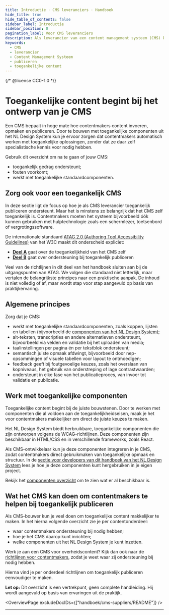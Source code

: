 ```yaml
---
title: Introductie · CMS leveranciers · Handboek
hide_title: true
hide_table_of_contents: false
sidebar_label: Introductie
sidebar_position: 0
pagination_label: Voor CMS leveranciers
description: Als leverancier van een content management systeem (CMS) kun je veel doen om contentmakers te helpen bij het maken van toegankelijke content.
keywords:
  - CMS
  - leverancier
  - Content Management Systeem
  - publiceren
  - toegankelijke content
---
```


{/* @license CC0-1.0 */}


# Toegankelijke content begint bij het ontwerp van je CMS

Een CMS bepaalt in hoge mate hoe contentmakers content invoeren, opmaken en publiceren. Door te bouwen met toegankelijke componenten uit het NL Design System kun je ervoor zorgen dat contentmakers automatisch werken met toegankelijke oplossingen, zonder dat ze daar zelf specialistische kennis voor nodig hebben.

Gebruik dit overzicht om na te gaan of jouw CMS:

- toegankelijk gedrag ondersteunt;
- fouten voorkomt;
- werkt met toegankelijke standaardcomponenten.

## Zorg ook voor een toegankelijk CMS

In deze sectie ligt de focus op hoe je als CMS leverancier toegankelijk publiceren ondersteunt. Maar het is minstens zo belangrijk dat het CMS zelf toegankelijk is. Contentmakers moeten het systeem bijvoorbeeld óók kunnen gebruiken met hulptechnologie zoals een schermlezer, toetsenbord of vergrotingssoftware.

De internationale standaard [ATAG 2.0 (Authoring Tool Accessibility Guidelines)](https://www.w3.org/WAI/standards-guidelines/atag/) van het W3C maakt dit onderscheid expliciet:

- [**Deel A**](https://www.w3.org/TR/ATAG20/#part_a) gaat over de toegankelijkheid van het CMS zelf
- [**Deel B**](https://www.w3.org/TR/ATAG20/#part_b) gaat over ondersteuning bij toegankelijk publiceren

Veel van de richtlijnen in dit deel van het handboek sluiten aan bij de uitgangspunten van ATAG. We volgen die standaard niet letterlijk, maar vertalen de belangrijkste principes naar een praktische aanpak. De inhoud is niet volledig of af, maar wordt stap voor stap aangevuld op basis van praktijkervaring.

## Algemene principes

Zorg dat je CMS:

- werkt met toegankelijke standaardcomponenten, zoals koppen, lijsten en tabellen (bijvoorbeeld de [componenten van het NL Design System](/componenten/));
- alt-teksten, transcripties en andere alternatieven ondersteunt, bijvoorbeeld via velden en validatie bij het uploaden van media;
- taalinstellingen per pagina én per tekstblok ondersteunt;
- semantisch juiste opmaak afdwingt, bijvoorbeeld door nep-opsommingen of visuele tabellen voor layout te ontmoedigen;
- feedback geeft bij foutgevoelige keuzes, zoals het overslaan van kopniveaus, het gebruik van onderstreping of lage contrastwaarden;
- ondersteunt in elke fase van het publicatieproces, van invoer tot validatie en publicatie.

## Werk met toegankelijke componenten

Toegankelijke content begint bij de juiste bouwstenen. Door te werken met componenten die al voldoen aan de toegankelijkheidseisen, maak je het voor contentmakers makkelijker om direct de juiste keuzes te maken.

Het NL Design System biedt herbruikbare, toegankelijke componenten die zijn ontworpen volgens de WCAG-richtlijnen. Deze componenten zijn beschikbaar in HTML/CSS en in verschillende frameworks, zoals React.

Als CMS-ontwikkelaar kun je deze componenten integreren in je CMS, zodat contentmakers direct gebruikmaken van toegankelijke opmaak en structuur. In de [sectie voor developers van dit handboek van het NL Design System](/handboek/developer/overzicht) lees je hoe je deze componenten kunt hergebruiken in je eigen project.

Bekijk het [componenten overzicht](/componenten/) om te zien wat er al beschikbaar is.

## Wat het CMS kan doen om contentmakers te helpen bij toegankelijk publiceren

Als CMS-bouwer kun je veel doen om toegankelijke content makkelijker te maken. In het hierna volgende overzicht zie je per contentonderdeel:

- waar contentmakers ondersteuning bij nodig hebben;
- hoe je het CMS daarop kunt inrichten;
- welke componenten uit het NL Design System je kunt inzetten.

Werk je aan een CMS voor overheidscontent? Kijk dan ook naar de [richtlijnen voor contentmakers](/richtlijnen/content), zodat je weet waar zij ondersteuning bij nodig hebben.

Hierna vind je per onderdeel richtlijnen om toegankelijk publiceren eenvoudiger te maken.

**Let op:** Dit overzicht is een vertrekpunt, geen complete handleiding. Hij wordt aangevuld op basis van ervaringen uit de praktijk.

<OverviewPage excludeDocIDs={["handboek/cms-suppliers/README"]} />

---

<FooterInfo />
